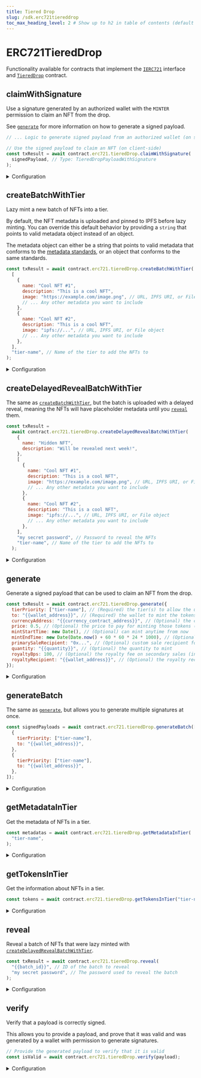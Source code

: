 ```yaml
---
title: Tiered Drop
slug: /sdk.erc721tiereddrop
toc_max_heading_level: 2 # Show up to h2 in table of contents (default is up to h3)
---
```


# ERC721TieredDrop

Functionality available for contracts that implement the
[`IERC721`](/contracts/IERC721) interface and
[`TieredDrop`](/contracts/TieredDrop)
contract.

## claimWithSignature

Use a signature generated by an authorized wallet with the `MINTER` permission to
claim an NFT from the drop.

See [`generate`](#generate) for more information on how to generate a signed payload.

```javascript
// ... Logic to generate signed payload from an authorized wallet (on server-side)

// Use the signed payload to claim an NFT (on client-side)
const txResult = await contract.erc721.tieredDrop.claimWithSignature(
  signedPayload, // Type: TieredDropPayloadWithSignature
);
```

<details>
    <summary>Configuration</summary>
    <div>

#### signedPayload

The signed payload from [`generate`](#generate) function.

Must be of type `TieredDropPayloadWithSignature`.

</div>
</details>

## createBatchWithTier

Lazy mint a new batch of NFTs into a tier.

By default, the NFT metadata is uploaded and pinned to IPFS before lazy minting.
You can override this default behavior by providing a `string` that points to valid
metadata object instead of an object.

The metadata object can either be a string that points to valid metadata that
conforms to the [metadata standards](https://docs.opensea.io/docs/metadata-standards#metadata-structure),
or an object that conforms to the same standards.

```javascript
const txResult = await contract.erc721.tieredDrop.createBatchWithTier(
  [
    {
      name: "Cool NFT #1",
      description: "This is a cool NFT",
      image: "https://example.com/image.png", // URL, IPFS URI, or File object
      // ... Any other metadata you want to include
    },
    {
      name: "Cool NFT #2",
      description: "This is a cool NFT",
      image: "ipfs://...", // URL, IPFS URI, or File object
      // ... Any other metadata you want to include
    },
  ],
  "tier-name", // Name of the tier to add the NFTs to
);
```

<details>
    <summary>Configuration</summary>
    <div>

#### metadatas

An array of strings that point to, or objects that contain
metadata that conforms to the [metadata standards](https://docs.opensea.io/docs/metadata-standards#metadata-structure).

#### tierName

The name of the tier to add the NFTs to.

Must be a `string`.

</div>
</details>

## createDelayedRevealBatchWithTier

The same as [`createBatchWithTier`](#createbatchwithtier), but the batch is uploaded with a delayed
reveal, meaning the NFTs will have placeholder metadata until you [`reveal`](#reveal) them.

```javascript
const txResult =
  await contract.erc721.tieredDrop.createDelayedRevealBatchWithTier(
    {
      name: "Hidden NFT",
      description: "Will be revealed next week!",
    },
    [
      {
        name: "Cool NFT #1",
        description: "This is a cool NFT",
        image: "https://example.com/image.png", // URL, IPFS URI, or File object
        // ... Any other metadata you want to include
      },
      {
        name: "Cool NFT #2",
        description: "This is a cool NFT",
        image: "ipfs://...", // URL, IPFS URI, or File object
        // ... Any other metadata you want to include
      },
    ],
    "my secret password", // Password to reveal the NFTs
    "tier-name", // Name of the tier to add the NFTs to
  );
```

<details>
    <summary>Configuration</summary>
    <div>

#### placeholder

The placeholder metadata to use for the NFTs until they are revealed.

Must be an object that conforms to the [metadata standards](https://docs.opensea.io/docs/metadata-standards#metadata-structure).

#### metadatas

An array of strings that point to, or objects that contain
metadata that conforms to the [metadata standards](https://docs.opensea.io/docs/metadata-standards#metadata-structure).

#### password

The password to [`reveal`](#reveal) the batch of NFTs.

:::warning Unrecoverable
Passwords cannot be recovered or reset. If you forget your password, you will not be able to reveal your NFTs.
:::

</div>
</details>

## generate

Generate a signed payload that can be used to claim an NFT from the drop.

```javascript
const txResult = await contract.erc721.tieredDrop.generate({
  tierPriority: ["tier-name"], // (Required) the tier(s) to allow the user to claim from
  to: "{{wallet_address}}", // (Required) the wallet to mint the tokens to
  currencyAddress: "{{currency_contract_address}}", // (Optional) the currency to pay with
  price: 0.5, // (Optional) the price to pay for minting those tokens (in the currency above)
  mintStartTime: new Date(), // (Optional) can mint anytime from now
  mintEndTime: new Date(Date.now() + 60 * 60 * 24 * 1000), // (Optional) to 24h from now,
  primarySaleRecipient: "0x...", // (Optional) custom sale recipient for this token mint
  quantity: "{{quantity}}", // (Optional) the quantity to mint
  royaltyBps: 100, // (Optional) the royalty fee on secondary sales (in bps: i.e. 100 = 1%)
  royaltyRecipient: "{{wallet_address}}", // (Optional) the royalty recipient on secondary sales
});
```

<details>
    <summary>Configuration</summary>
    <div>

The `mintRequest` object you provide to the `generate` function outlines what the signature can be used for.

The `tierPriority`, `to` fields are required, while the rest are optional.

#### tierPriority (required)

The tier(s) to allow the user to claim from.

The array of tiers is used in order of rarity, i.e. On claiming,
the contract will try to give the claimer as many NFTs from the first-priority tier,
and only then move down the priority list once that tier is exhausted.

```javascript
const signature = await contract.erc721.tieredDrop.generate({
  // highlight-next-line
  tierPriority: ["tier-name"],
  to: "{{wallet_address}}",
});
```

#### to (required)

The wallet address that can use this signature to mint tokens.

This is to prevent another wallet from intercepting the signature
and using it to mint tokens for themselves.

```javascript
const signature = await contract.erc721.tieredDrop.generate({
  tierPriority: ["tier-name"],
  // highlight-next-line
  to: "{{wallet_address}}",
});
```

#### currencyAddress (optional)

The address of the currency to pay for minting the tokens (use the [`price`](#price-optional) field to specify the price).

Defaults to `NATIVE_TOKEN_ADDRESS` (the native currency of the network, e.g. Ether on Ethereum).

```javascript
const signature = await contract.erc721.tieredDrop.generate({
  tierPriority: ["tier-name"],
  to: "{{wallet_address}}",
  // highlight-next-line
  currencyAddress: "{{currency_contract_address}}",
});
```

#### price (optional)

If you want the user to pay for minting the tokens, you can specify the price **per token**.

Defaults to `0` (free minting).

```javascript
const signature = await contract.erc721.tieredDrop.generate({
  tierPriority: ["tier-name"],
  to: "{{wallet_address}}",
  // highlight-next-line
  price: "{{price}}", // The user will have to pay `price * quantity` for minting the tokens
});
```

#### mintStartTime (optional)

The time from which the signature can be used to mint tokens.

Defaults to `Date.now()` (now).

```javascript
const signature = await contract.erc721.tieredDrop.generate({
  tierPriority: ["tier-name"],
  to: "{{wallet_address}}",
  // highlight-next-line
  mintStartTime: new Date(), // The user can mint the tokens from this time
});
```

#### mintEndTime (optional)

The time until which the signature can be used to mint tokens.

Defaults to `new Date(Date.now() + 1000 * 60 * 60 * 24 * 365 * 10),` (10 years from now).

```javascript
const signature = await contract.erc721.tieredDrop.generate({
  tierPriority: ["tier-name"],
  to: "{{wallet_address}}",
  // highlight-next-line
  mintEndTime: new Date(Date.now() + 60 * 60 * 24 * 1000), // The user can mint the tokens until this time
});
```

#### primarySaleRecipient (optional)

If a `price` is specified, the funds will be sent to the `primarySaleRecipient` address.

Defaults to the `primarySaleRecipient` address of the contract.

```javascript
const signature = await contract.erc721.tieredDrop.generate({
  tierPriority: ["tier-name"],
  to: "{{wallet_address}}",
  price: "{{price}}",
  // highlight-next-line
  primarySaleRecipient: "{{wallet_address}}", // The funds will be sent to this address
});
```

#### royaltyBps (optional)

The percentage fee you want to charge for secondary sales.

Defaults to the `royaltyBps` of the contract.

```javascript
const signature = await contract.erc721.tieredDrop.generate({
  tierPriority: ["tier-name"],
  to: "{{wallet_address}}",
  // highlight-next-line
  royaltyBps: 500, // A 5% royalty fee.
});
```

#### royaltyRecipient (optional)

The address that will receive the royalty fees from secondary sales.

Defaults to the `royaltyRecipient` address of the contract.

```javascript
const signature = await contract.erc721.tieredDrop.generate({
  tierPriority: ["tier-name"],
  to: "{{wallet_address}}",
  royaltyBps: 500, // A 5% royalty fee.
  // highlight-next-line
  royaltyRecipient: "{{wallet_address}}", // The royalty fees will be sent to this address
});
```

#### quantity (optional)

The number of tokens this signature can be used to mint.

```javascript
const signature = await contract.erc721.tieredDrop.generate({
  tierPriority: ["tier-name"],
  to: "{{wallet_address}}",
  // highlight-next-line
  quantity: "{{quantity}}",
});
```

</div>
</details>

## generateBatch

The same as [`generate`](#generate), but allows you to generate multiple signatures at once.

```javascript
const signedPayloads = await contract.erc721.tieredDrop.generateBatch([
  {
    tierPriority: ["tier-name"],
    to: "{{wallet_address}}",
  },
  {
    tierPriority: ["tier-name"],
    to: "{{wallet_address}}",
  },
]);
```

<details>
  <summary>Configuration</summary>
  <div>

#### payloadsToSign

An array of objects containing the configuration options for each signature.

See [`generate`](#generate) for the configuration options available for each signature.

</div>
</details>

## getMetadataInTier

Get the metadata of NFTs in a tier.

```javascript
const metadatas = await contract.erc721.tieredDrop.getMetadataInTier(
  "tier-name",
);
```

<details>
    <summary>Configuration</summary>
    <div>

#### tier

The tier to get the NFT metadata for.

Must be a `string`.

### Return Value

If the tier cannot be found, returns `undefined`.

Otherwise, returns an array of `NFTMetadata` objects containing the metadata of the NFTs in the tier.

```typescript
{
    uri: string; // The raw URI of the metadata
    owner: string;
    name?: string | number | undefined;
    description?: string | null | undefined;
    image?: string | null | undefined; // If the image is hosted on IPFS, the URL is https://gateway.ipfscdn.io/ipfs/<hash>
    external_url?: string | null | undefined;
    animation_url?: string | null | undefined;
    background_color?: string | undefined;
    properties?: {
        [x: string]: unknown;
    } | {
        [x: string]: unknown;
    }[] | undefined;
}[]
```

</div>
</details>

## getTokensInTier

Get the information about NFTs in a tier.

```javascript
const tokens = await contract.erc721.tieredDrop.getTokensInTier("tier-name");
```

<details>
    <summary>Configuration</summary>
    <div>

#### tier

The tier to get the NFTs for.

Must be a `string`.

### Return Value

Returns an array of `NFT` objects containing the NFT metadata.

Returns an `NFT` object containing the NFT metadata and other information about the NFT.

```typescript
{
  metadata: {
    id: string;
    uri: string; // The raw URI of the metadata
    owner: string;
    name?: string | number | undefined;
    description?: string | null | undefined;
    image?: string | null | undefined; // If the image is hosted on IPFS, the URL is https://gateway.ipfscdn.io/ipfs/<hash>
    external_url?: string | null | undefined;
    animation_url?: string | null | undefined;
    background_color?: string | undefined;
    properties?: {
        [x: string]: unknown;
    } | {
        [x: string]: unknown;
    }[] | undefined;
  };
  type: "ERC721";
}[]
```

</div>
</details>

## reveal

Reveal a batch of NFTs that were lazy minted with
[`createDelayedRevealBatchWithTier`](#createdelayedrevealbatchwithtier).

```javascript
const txResult = await contract.erc721.tieredDrop.reveal(
  "{{batch_id}}", // ID of the batch to reveal
  "my secret password", // The password used to reveal the batch
);
```

<details>
    <summary>Configuration</summary>
    <div>

#### batchId

The ID of the batch to reveal.

Must be a `string`, `number`, or `BigNumber`.

#### password

The password you set when creating the batch.

Must be a `string`.

</div>
</details>

## verify

Verify that a payload is correctly signed.

This allows you to provide a payload, and prove that it was valid and was generated
by a wallet with permission to generate signatures.

```javascript
// Provide the generated payload to verify that it is valid
const isValid = await contract.erc721.tieredDrop.verify(payload);
```

<details>
  <summary>Configuration</summary>
  <div>

#### payload (required)

The payload to verify.

Must be of type `TieredDropPayloadWithSignature`.

### Return Value

Returns `true` if the payload is valid, `false` otherwise.

```typescript
boolean;
```

</div>
</details>
